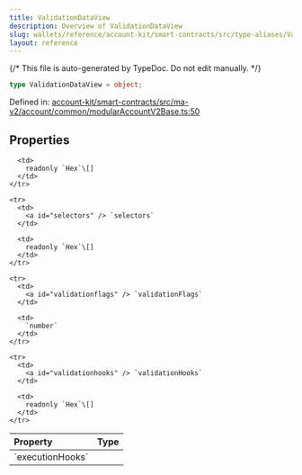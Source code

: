 ```yaml
---
title: ValidationDataView
description: Overview of ValidationDataView
slug: wallets/reference/account-kit/smart-contracts/src/type-aliases/ValidationDataView
layout: reference
---
```


{/* This file is auto-generated by TypeDoc. Do not edit manually. */}

```ts
type ValidationDataView = object;
```

Defined in: [account-kit/smart-contracts/src/ma-v2/account/common/modularAccountV2Base.ts:50](https://github.com/alchemyplatform/aa-sdk/blob/9df5be8c23af4e472bcb503c17766b16da0ad87d/account-kit/smart-contracts/src/ma-v2/account/common/modularAccountV2Base.ts#L50)

## Properties

<table>
  <thead>
    <tr>
      <th align="left">Property</th>
      <th align="left">Type</th>
    </tr>
  </thead>

  <tbody>
    <tr>
      <td>
        <a id="executionhooks" /> `executionHooks`
      </td>

      <td>
        readonly `Hex`\[]
      </td>
    </tr>

    <tr>
      <td>
        <a id="selectors" /> `selectors`
      </td>

      <td>
        readonly `Hex`\[]
      </td>
    </tr>

    <tr>
      <td>
        <a id="validationflags" /> `validationFlags`
      </td>

      <td>
        `number`
      </td>
    </tr>

    <tr>
      <td>
        <a id="validationhooks" /> `validationHooks`
      </td>

      <td>
        readonly `Hex`\[]
      </td>
    </tr>

  </tbody>
</table>

